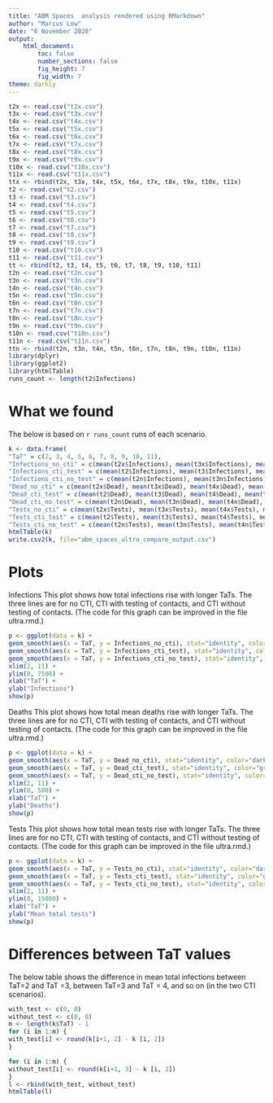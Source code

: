 ```yaml
---
title: "ABM Spaces  analysis rendered using RMarkdown"
author: "Marcus Low"
date: "6 November 2020"
output:
    html_document:  
        toc: false
        number_sections: false
        fig_height: 7
        fig_width: 7
theme: darkly
--- 
```


```R
t2x <- read.csv("t2x.csv")
t3x <- read.csv("t3x.csv")
t4x <- read.csv("t4x.csv")
t5x <- read.csv("t5x.csv")
t6x <- read.csv("t6x.csv")
t7x <- read.csv("t7x.csv")
t8x <- read.csv("t8x.csv")
t9x <- read.csv("t9x.csv")
t10x <- read.csv("t10x.csv")
t11x <- read.csv("t11x.csv")
ttx <- rbind(t2x, t3x, t4x, t5x, t6x, t7x, t8x, t9x, t10x, t11x)
t2 <- read.csv("t2.csv")
t3 <- read.csv("t3.csv")
t4 <- read.csv("t4.csv")
t5 <- read.csv("t5.csv")
t6 <- read.csv("t6.csv")
t7 <- read.csv("t7.csv")
t8 <- read.csv("t8.csv")
t9 <- read.csv("t9.csv")
t10 <- read.csv("t10.csv")
t11 <- read.csv("t11.csv")
tt <- rbind(t2, t3, t4, t5, t6, t7, t8, t9, t10, t11)
t2n <- read.csv("t2n.csv")
t3n <- read.csv("t3n.csv")
t4n <- read.csv("t4n.csv")
t5n <- read.csv("t5n.csv")
t6n <- read.csv("t6n.csv")
t7n <- read.csv("t7n.csv")
t8n <- read.csv("t8n.csv")
t9n <- read.csv("t9n.csv")
t10n <- read.csv("t10n.csv")
t11n <- read.csv("t11n.csv")
ttn <- rbind(t2n, t3n, t4n, t5n, t6n, t7n, t8n, t9n, t10n, t11n)
library(dplyr)
library(ggplot2)
library(htmlTable)
runs_count <- length(t2$Infections)
```

# What we found

The below is based on `r runs_count` runs of each scenario.

```R
k <- data.frame(
"TaT" = c(2, 3, 4, 5, 6, 7, 8, 9, 10, 11),
"Infections_no_cti" = c(mean(t2x$Infections), mean(t3x$Infections), mean(t4x$Infections), mean(t5x$Infections), mean(t6x$Infections), mean(t7x$Infections), mean(t8x$Infections), mean(t9x$Infections), mean(t10x$Infections), mean(t11x$Infections)),
"Infections_cti_test" = c(mean(t2$Infections), mean(t3$Infections), mean(t4$Infections), mean(t5$Infections), mean(t6$Infections), mean(t7$Infections), mean(t8$Infections), mean(t9$Infections), mean(t10$Infections), mean(t11$Infections)),
"Infections_cti_no_test" = c(mean(t2n$Infections), mean(t3n$Infections), mean(t4n$Infections), mean(t5n$Infections), mean(t6n$Infections), mean(t7n$Infections), mean(t8n$Infections), mean(t9n$Infections), mean(t10n$Infections), mean(t11n$Infections)),
"Dead_no_cti" = c(mean(t2x$Dead), mean(t3x$Dead), mean(t4x$Dead), mean(t5x$Dead), mean(t6x$Dead), mean(t7x$Dead), mean(t8x$Dead), mean(t9x$Dead), mean(t10x$Dead), mean(t11x$Dead)),
"Dead_cti_test" = c(mean(t2$Dead), mean(t3$Dead), mean(t4$Dead), mean(t5$Dead), mean(t6$Dead), mean(t7$Dead), mean(t8$Dead), mean(t9$Dead), mean(t10$Dead), mean(t11$Dead)),
"Dead_cti_no_test" = c(mean(t2n$Dead), mean(t3n$Dead), mean(t4n$Dead), mean(t5n$Dead), mean(t6n$Dead), mean(t7n$Dead), mean(t8n$Dead), mean(t9n$Dead), mean(t10n$Dead), mean(t11n$Dead)),
"Tests_no_cti" = c(mean(t2x$Tests), mean(t3x$Tests), mean(t4x$Tests), mean(t5x$Tests), mean(t6x$Tests), mean(t7x$Tests), mean(t8x$Tests), mean(t9x$Tests), mean(t10x$Tests), mean(t11x$Tests)),
"Tests_cti_test" = c(mean(t2$Tests), mean(t3$Tests), mean(t4$Tests), mean(t5$Tests), mean(t6$Tests), mean(t7$Tests), mean(t8$Tests), mean(t9$Tests), mean(t10$Tests), mean(t11$Tests)),
"Tests_cti_no_test" = c(mean(t2n$Tests), mean(t3n$Tests), mean(t4n$Tests), mean(t5n$Tests), mean(t6n$Tests), mean(t7n$Tests), mean(t8n$Tests), mean(t9n$Tests), mean(t10n$Tests), mean(t11n$Tests)))
htmlTable(k)
write.csv2(k, file="abm_spaces_ultra_compare_output.csv")
```

# Plots

Infections
This plot shows how total infections rise with longer TaTs. The three lines are for no CTI, CTI with testing of contacts, and CTI without testing of contacts. (The code for this graph can be improved in the file ultra.rmd.) 
```R
p <- ggplot(data = k) +
geom_smooth(aes(x = TaT, y = Infections_no_cti), stat="identity", color="darkblue", size=1) +
geom_smooth(aes(x = TaT, y = Infections_cti_test), stat="identity", color="green", size=1) +
geom_smooth(aes(x = TaT, y = Infections_cti_no_test), stat="identity", color="orange", size=1) +
xlim(2, 11) +
ylim(0, 7500) +
xlab("TaT") +
ylab("Infections") 
show(p)
```

Deaths
This plot shows how total mean deaths rise with longer TaTs. The three lines are for no CTI, CTI with testing of contacts, and CTI without testing of contacts. (The code for this graph can be improved in the file ultra.rmd.) 
```R
p <- ggplot(data = k) +
geom_smooth(aes(x = TaT, y = Dead_no_cti), stat="identity", color="darkblue", size=1) +
geom_smooth(aes(x = TaT, y = Dead_cti_test), stat="identity", color="green", size=1) +
geom_smooth(aes(x = TaT, y = Dead_cti_no_test), stat="identity", color="orange", size=1) +
xlim(2, 11) +
ylim(0, 500) +
xlab("TaT") +
ylab("Deaths") 
show(p)
```

Tests
This plot shows how total mean tests rise with longer TaTs. The three lines are for no CTI, CTI with testing of contacts, and CTI without testing of contacts. (The code for this graph can be improved in the file ultra.rmd.) 
```R
p <- ggplot(data = k) +
geom_smooth(aes(x = TaT, y = Tests_no_cti), stat="identity", color="darkblue", size=1) +
geom_smooth(aes(x = TaT, y = Tests_cti_test), stat="identity", color="green", size=1) +
geom_smooth(aes(x = TaT, y = Tests_cti_no_test), stat="identity", color="orange", size=1) +
xlim(2, 11) +
ylim(0, 15000) +
xlab("TaT") +
ylab("Mean total tests") 
show(p)
```

# Differences between TaT values

The below table shows the difference in mean total infections between TaT=2 and TaT =3, between TaT=3 and TaT = 4, and so on (in the two CTI scenarios).
```R
with_test <- c(0, 0)
without_test <- c(0, 0)
m <- length(k$TaT) - 1
for (i in 1:m) {
with_test[i] <- round(k[i+1, 2] - k [i, 2]) 
}

for (i in 1:m) {
without_test[i] <- round(k[i+1, 3] - k [i, 3]) 
}
l <- rbind(with_test, without_test)
htmlTable(l)
```

